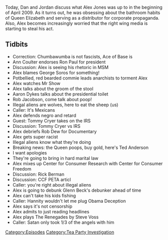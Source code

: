 {{DEFAULTSORT:
    #_EPISODE_0243:April 1-2, 2009
}}{{Episode
    | title             = April 1-2, 2009
    | caption           = [https://knowledgefight.libsyn.com/knowledge-fight-april-1-2-2009 Listen to this episode on Libsyn]
    | episodeNumber     = 243
    | length            = 01:31:10
    | airDate           = December 24, 2018
    | coverageStartDate = April 1, 2009
    | coverageEndDate   = April 2, 2009
    | episodeType       = [[:Category:Tea Party Investigation|Tea Party Investigation]]
    | appearance        = [[Ann Coulter]], [[Ron Paul]], [[George Soros]], [[Aaron Dykes]], [[Rob Jacobson]], [[Tommy Cryer]], [[Rob Dew]], [[Ted Anderson]], [[Rick Berman]]
    | previousEpisode   = [[242: December 18-19, 2018]]
    | nextEpisode       = [[244: October 5, 2014]]
}}

{{Stub}}

Today, Dan and Jordan discuss what Alex Jones was up to in the beginning of April 2009. As it turns out, he was obsessing about the bathroom habits of Queen Elizabeth and serving as a distributor for corporate propaganda. Also, Alex becomes increasingly worried that the right wing media is starting to steal his act.

==Tidbits==

*Correction: Chumbawumba is not fascists, Ace of Base is
*Ann Coulter endorses Ron Paul for president
*Discussion: Alex is seeing his rhetoric in MSM
*Alex blames George Soros for something!
*Potbellied, red bearded commie leads anarchists to torment Alex
*Alex watches Mr Show
*Alex talks about the groom of the stool
*Aaron Dykes talks about the presidential toilet
*Rob Jacobson, come talk about poop!
*Illegal aliens are wolves, here to eat the sheep (us)
*Caller: It's Mexicans
*Alex defends negro and retard
*Guest: Tommy Cryer takes on the IRS
*Discussion: Tommy Cryer vs IRS
*Alex debriefs Rob Dew for Documentary
*Alex gets super racist
*Illegal aliens know what they're doing
*Breaking news: the Queen poops, buy gold, here's Ted Anderson
*I want apologies
*They're going to bring in hard marital law
*Alex mixes up Center for Consumer Research with Center for Consumer Freedom
*Discussion: Rick Berman
*Discussion: CCF PETA articl
*Caller: you're right about illegal aliens
*Alex is going to debunk Glenn Beck's debunker ahead of time
*Alex can't take his kids fishing
*Caller: Hannity wouldn't let me plug Obama Deception
*Alex says it's not censorship
*Alex admits to just reading headlines
*Alex plays The Renegades by Steve Voss
*Caller: Satan only took 1/3 of the angels with him

[[Category:Episodes]]
[[Category:Tea Party Investigation]]